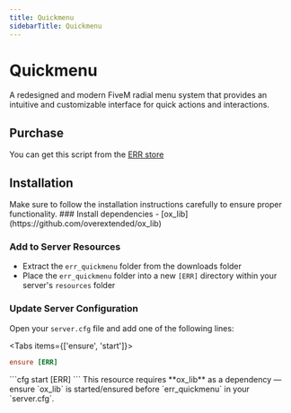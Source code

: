 ```yaml
---
title: Quickmenu
sidebarTitle: Quickmenu
---
```



# Quickmenu

A redesigned and modern FiveM radial menu system that provides an intuitive and customizable interface for quick actions and interactions.

## Purchase

You can get this script from the [ERR store](https://www.err.cool/package/7002128)

## Installation

<Callout type="info">
Make sure to follow the installation instructions carefully to ensure proper functionality.
</Callout>

<Steps>
### Install dependencies
- [ox_lib](https://github.com/overextended/ox_lib)

### Add to Server Resources

* Extract the `err_quickmenu` folder from the downloads folder
* Place the `err_quickmenu` folder into a new `[ERR]` directory within your server's `resources` folder

### Update Server Configuration

Open your `server.cfg` file and add one of the following lines:

<Tabs items={['ensure', 'start']}> <Tab>

```cfg
ensure [ERR]
```

  </Tab>
  <Tab>
  ```cfg
  start [ERR]
  ```
  </Tab>
</Tabs>
</Steps>

<Callout type="warning">
This resource requires **ox_lib** as a dependency — ensure `ox_lib` is started/ensured before `err_quickmenu` in your `server.cfg`.
</Callout>